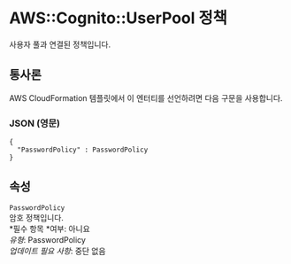 # AWS::Cognito::UserPool 정책

사용자 풀과 연결된 정책입니다.

## 통사론

AWS CloudFormation 템플릿에서 이 엔터티를 선언하려면 다음 구문을 사용합니다.

### JSON (영문)

```
{
  "PasswordPolicy" : PasswordPolicy
}
```

## 속성

`PasswordPolicy`  
암호 정책입니다.  
*필수 항목 *여부: 아니요  
_유형_: PasswordPolicy  
_업데이트 필요 사항_: 중단 없음
